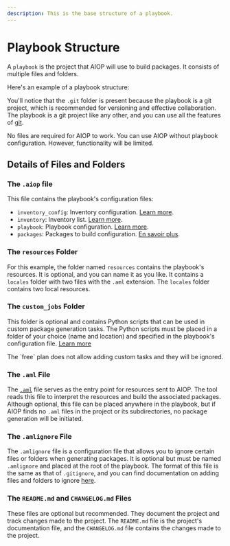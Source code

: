 ```yaml
---
description: This is the base structure of a playbook.
---
```


# Playbook Structure

A `playbook` is the project that AIOP will use to build packages. It consists of multiple files and folders.

Here's an example of a playbook structure:

<FileTree>
  <FileTree.Folder name="playbook" defaultOpen>
    <FileTree.Folder name=".git">
        <FileTree.File name="..." />
    </FileTree.Folder>
    <FileTree.File name=".aiop" />
    <FileTree.Folder name="resources" defaultOpen>
        <FileTree.Folder name="locales" defaultOpen>
            <FileTree.File name="resource_locale_1.txt" />
            <FileTree.File name="resource_locale_2.md" />
        </FileTree.Folder>
        <FileTree.File name="resources_locales.aml" />
        <FileTree.File name="resources_distantes.aml" />
    </FileTree.Folder>
    <FileTree.Folder name="custom_jobs" defaultOpen>
        <FileTree.File name="snake_case_lint.py" />
        <FileTree.File name="apply_patch.py" />
    </FileTree.Folder>
    <FileTree.File name=".amlignore" />
    <FileTree.File name="README.md" />
    <FileTree.File name="CHANGELOG.md" />
  </FileTree.Folder>
</FileTree>

You'll notice that the `.git` folder is present because the playbook is a git project, which is recommended for versioning and effective collaboration. The playbook is a git project like any other, and you can use all the features of [git](/docs/vocabulary#git).

<Callout type="info" emoji="ℹ️">
  No files are required for AIOP to work. You can use AIOP without playbook configuration. However, functionality will be limited.
</Callout>

## Details of Files and Folders

### The `.aiop` file

This file contains the playbook's configuration files:

- `inventory_config`: Inventory configuration. [Learn more](/docs/configurations/playbook#inventory).
- `inventory`: Inventory list. [Learn more](/docs/configurations/playbook#inventory).
- `playbook`: Playbook configuration. [Learn more](/docs/configurations/playbook#base).
- `packages`: Packages to build configuration. [En savoir plus](/docs/configurations/packages).

### The `resources` Folder

For this example, the folder named `resources` contains the playbook's resources. It is optional, and you can name it as you like. It contains a `locales` folder with two files with the `.aml` extension. The `locales` folder contains two local resources.

### The `custom_jobs` Folder

This folder is optional and contains Python scripts that can be used in custom package generation tasks. The Python scripts must be placed in a folder of your choice (name and location) and specified in the playbook's configuration file. [Learn more](/docs/configurations/playbook)

<Callout type="warning" emoji="⚠️">
  The `free` plan does not allow adding custom tasks and they will be ignored.
</Callout>

### The `.aml` File

The [`.aml`](/docs/vocabulary#aml) file serves as the entry point for resources sent to AIOP. The tool reads this file to interpret the resources and build the associated packages. Although optional, this file can be placed anywhere in the playbook, but if AIOP finds no `.aml` files in the project or its subdirectories, no package generation will be initiated.

### The `.amlignore` File

The `.amlignore` file is a configuration file that allows you to ignore certain files or folders when generating packages. It is optional but must be named `.amlignore` and placed at the root of the playbook. The format of this file is the same as that of `.gitignore`, and you can find documentation on adding files and folders to ignore [here](https://git-scm.com/docs/gitignore).

### The `README.md` and `CHANGELOG.md` Files

These files are optional but recommended. They document the project and track changes made to the project. The `README.md` file is the project's documentation file, and the `CHANGELOG.md` file contains the changes made to the project.